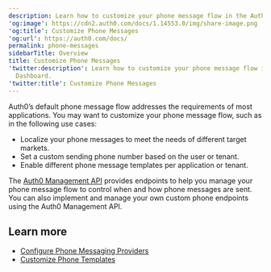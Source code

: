 ```yaml
---
description: Learn how to customize your phone message flow in the Auth0 Dashboard.
'og:image': https://cdn2.auth0.com/docs/1.14553.0/img/share-image.png
'og:title': Customize Phone Messages
'og:url': https://auth0.com/docs/
permalink: phone-messages
sidebarTitle: Overview
title: Customize Phone Messages
'twitter:description': Learn how to customize your phone message flow in the Auth0
  Dashboard.
'twitter:title': Customize Phone Messages
---
```

Auth0’s default phone message flow addresses the requirements of most applications. You may want to customize your phone message flow, such as in the following use cases:

* Localize your phone messages to meet the needs of different target markets.
* Set a custom sending phone number based on the user or tenant.
* Enable different phone message templates per application or tenant.

The [Auth0 Management API](https://auth0.com/docs/api/management/v2) provides endpoints to help you manage your phone message flow to control when and how phone messages are sent. You can also implement and manage your own custom phone endpoints using the Auth0 <Tooltip tip="Management API: A product to allow customers to perform administrative tasks." cta="View Glossary" href="/glossary?term=Management+API">Management API</Tooltip>.

## Learn more

* [Configure Phone Messaging Providers](/customize/phone-messages/configure-phone-messaging-providers)
* [Customize Phone Templates](/customize/phone-messages/customize-phone-templates)